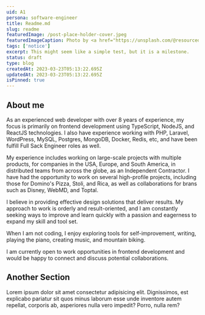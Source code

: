 ```yaml
---
uid: A1
persona: software-engineer
title: Readme.md
slug: readme
featuredImage: /post-place-holder-cover.jpeg
featuredImageCaption: Photo by <a href="https://unsplash.com/@resourcedatabase?utm_source=unsplash&utm_medium=referral&utm_content=creditCopyText">Resource Database</a> on <a href="https://unsplash.com/photos/9CyKnLrDWgM?utm_source=unsplash&utm_medium=referral&utm_content=creditCopyText">Unsplash</a>
tags: ['notice']
excerpt: This might seem like a simple test, but it is a milestone.
status: draft
type: blog
createdAt: 2023-03-23T05:13:22.695Z
updatedAt: 2023-03-23T05:13:22.695Z
isPinned: true
---
```


## About me

As an experienced web developer with over 8 years of experience, my focus is primarily on frontend development using TypeScript, NodeJS, and ReactJS technologies. I also have  experience working with PHP, Laravel, WordPress, MySQL, Postgres, MongoDB, Docker, Redis, etc, and have been fulfill Full Sack Engineer roles as well.

My experience includes working on large-scale projects with multiple products, for companies in the USA, Europe, and South America, in distributed teams from across the globe, as an Independent Contractor.  I have had the opportunity to work on several high-profile projects, including those for Domino's Pizza, Stoli, and Rica, as well as collaborations for brans such as Disney, WebMD, and Toptal.

I believe in providing effective design solutions that deliver results. My approach to work is orderly and result-oriented, and I am constantly seeking ways to improve and learn quickly with a passion and eagerness to expand my skill and tool set.

When I am not coding, I enjoy exploring tools for self-improvement, writing, playing the piano, creating music, and mountain biking.

I am currently open to work opportunities in frontend development and would be happy to connect and discuss potential collaborations.

## Another Section

Lorem ipsum dolor sit amet consectetur adipisicing elit. Dignissimos, est explicabo pariatur sit quos minus laborum esse unde inventore autem repellat, corporis ab, asperiores nulla vero impedit? Porro, nulla rem?